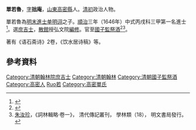 '''單若魯'''，[[表字|字]]'''拙庵'''，[[山東|山東]][[高密縣|高密縣]]人。[[清初|清初]]政治人物。

單若魯為[[明末|明末]][[進士|進士]][[单明诩|单明诩]]之子。[[順治|順治]]三年（1646年）中式丙戌科三甲第一名進士<ref>{{cite book|author1=江庆柏|title=清朝进士题名录 上|date=2007年6月|publisher=北京：中华书局|isbn=978-7-101-05641-9|pages=2-4|accessdate=2017-04-23}}</ref>。選[[庶吉士|庶吉士]]，[[散館|散館]]授弘文院[[編修|編修]]。官至[[國子監祭酒|國子監祭酒]]<ref>{{cite book|editor=刘廷銮，孙家兰|title=山东明清进士通览 清代卷|date=2014年12月|publisher=济南：山东文艺出版社|isbn=7-5329-4771-8|pages=15|accessdate=2017-04-23}}</ref><ref>[[朱汝珍|朱汝珍]]，《詞林輯略·卷一》， 清代傳記叢刊， 學林類（18）， 明文書局發行。</ref>。

著有《语石斋诗》2卷，《饮水居诗稿》等。

==參考資料==
{{reflist}}
{{清朝人物小作品}}
{{順治三年丙戌科殿試金榜}}
{{DEFAULTSORT:Shan單}}
[[Category:清朝翰林院庶吉士|Category:清朝翰林院庶吉士]]
[[Category:清朝翰林|Category:清朝翰林]]
[[Category:清朝國子監祭酒|Category:清朝國子監祭酒]]
[[Category:高密人|Category:高密人]]
[[Category:單姓|Ruo若]]
[[Category:高密單氏|Category:高密單氏]]